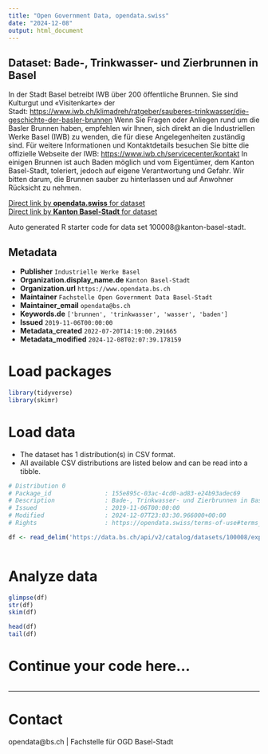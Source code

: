 ```yaml
---
title: "Open Government Data, opendata.swiss"
date: "2024-12-08"
output: html_document
---
```


## Dataset: Bade-, Trinkwasser- und Zierbrunnen in Basel

In der Stadt Basel betreibt IWB über 200 öffentliche Brunnen. Sie sind Kulturgut und «Visitenkarte» der Stadt: [https://www.iwb.ch/klimadreh/ratgeber/sauberes-trinkwasser/die-geschichte-der-basler-brunnen](https://www.iwb.ch/klimadreh/ratgeber/sauberes-trinkwasser/die-geschichte-der-basler-brunnen)[](https://www.iwb.ch/klimadreh/ratgeber/sauberes-trinkwasser/die-geschichte-der-basler-brunnen) [](https://www.iwb.ch/klimadreh/ratgeber/sauberes-trinkwasser/die-geschichte-der-basler-brunnen)Wenn Sie Fragen oder Anliegen rund um die Basler Brunnen haben, empfehlen wir Ihnen, sich direkt an die Industriellen Werke Basel (IWB) zu wenden, die für diese Angelegenheiten zuständig sind. Für weitere Informationen und Kontaktdetails besuchen Sie bitte die offizielle Webseite der IWB: [https://www.iwb.ch/servicecenter/kontakt](https://www.iwb.ch/servicecenter/kontakt) In einigen Brunnen ist auch Baden möglich und vom Eigentümer, dem Kanton Basel-Stadt, toleriert, jedoch auf eigene Verantwortung und Gefahr. Wir bitten darum, die Brunnen sauber zu hinterlassen und auf Anwohner Rücksicht zu nehmen. 

[Direct link by **opendata.swiss** for dataset](https://opendata.swiss/de/dataset/bade-trinkwasser-und-zierbrunnen-in-basel)<br>
[Direct link by **Kanton Basel-Stadt** for dataset](https://data.bs.ch/explore/dataset/100008/)

Auto generated R starter code for data set 100008@kanton-basel-stadt.

## Metadata

- **Publisher** `Industrielle Werke Basel`
- **Organization.display_name.de** `Kanton Basel-Stadt`
- **Organization.url** `https://www.opendata.bs.ch`
- **Maintainer** `Fachstelle Open Government Data Basel-Stadt`
- **Maintainer_email** `opendata@bs.ch`
- **Keywords.de** `['brunnen', 'trinkwasser', 'wasser', 'baden']`
- **Issued** `2019-11-06T00:00:00`
- **Metadata_created** `2022-07-20T14:19:00.291665`
- **Metadata_modified** `2024-12-08T02:07:39.178159`


# Load packages

```r

library(tidyverse)
library(skimr)

```

# Load data

-   The dataset has 1 distribution(s) in CSV format.
-   All available CSV distributions are listed below and can be read into a tibble.

```r

# Distribution 0
# Package_id               : 155e895c-03ac-4cd0-ad83-e24b93adec69
# Description              : Bade-, Trinkwasser- und Zierbrunnen in Basel (csv)
# Issued                   : 2019-11-06T00:00:00
# Modified                 : 2024-12-07T23:03:30.966000+00:00
# Rights                   : https://opendata.swiss/terms-of-use#terms_by_ask

df <- read_delim('https://data.bs.ch/api/v2/catalog/datasets/100008/exports/csv?use_labels=true')



```

# Analyze data

```r

glimpse(df)
str(df)
skim(df)

head(df)
tail(df)

```

# Continue your code here...

```r

```

------------------------------------------------------------------------

# Contact

opendata@bs.ch | Fachstelle für OGD Basel-Stadt
